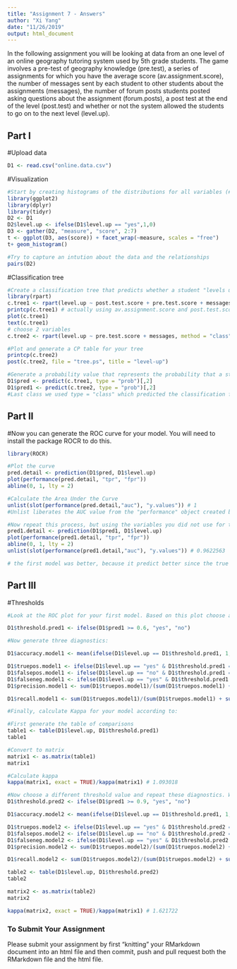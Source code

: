 ```yaml
---
title: "Assignment 7 - Answers"
author: "Xi Yang"
date: "11/26/2019"
output: html_document
---
```


In the following assignment you will be looking at data from an one level of an online geography tutoring system used by 5th grade students. The game involves a pre-test of geography knowledge (pre.test), a series of assignments for which you have the average score (av.assignment.score),  the number of messages sent by each student to other students about the assignments (messages), the number of forum posts students posted asking questions about the assignment (forum.posts), a post test at the end of the level (post.test) and whether or not the system allowed the students to go on to the next level (level.up).  

## Part I

#Upload data
```r
D1 <- read.csv("online.data.csv")
```

#Visualization 
```r
#Start by creating histograms of the distributions for all variables (#HINT: look up "facet" in the ggplot documentation)
library(ggplot2)
library(dplyr)
library(tidyr)
D2 <- D1
D2$level.up <- ifelse(D1$level.up == "yes",1,0)
D3 <- gather(D2, "measure", "score", 2:7)
t <- ggplot(D3, aes(score)) + facet_wrap(~measure, scales = "free") 
t+ geom_histogram()

#Try to capture an intution about the data and the relationships
pairs(D2)

```
#Classification tree
```r
#Create a classification tree that predicts whether a student "levels up" in the online course using three variables of your choice (As we did last time, set all controls to their minimums)
library(rpart)
c.tree1 <- rpart(level.up ~ post.test.score + pre.test.score + messages + forum.posts + av.assignment.score, method = "class", data = D1, control=rpart.control(minsplit=1, minbucket=1, cp=0.001))
printcp(c.tree1) # actually using av.assignment.score and post.test.score 
plot(c.tree1)
text(c.tree1)
# choose 2 variables
c.tree2 <- rpart(level.up ~ pre.test.score + messages, method = "class", data = D1, control=rpart.control(minsplit=1, minbucket=1, cp=0.001))

#Plot and generate a CP table for your tree 
printcp(c.tree2)
post(c.tree2, file = "tree.ps", title = "level-up") 

#Generate a probability value that represents the probability that a student levels up based your classification tree 
D1$pred <- predict(c.tree1, type = "prob")[,2]
D1$pred1 <- predict(c.tree2, type = "prob")[,2]
#Last class we used type = "class" which predicted the classification for us, this time we are using type = "prob" to see the probability that our classififcation is based on.
```
## Part II
#Now you can generate the ROC curve for your model. You will need to install the package ROCR to do this.
```r
library(ROCR)

#Plot the curve
pred.detail <- prediction(D1$pred, D1$level.up) 
plot(performance(pred.detail, "tpr", "fpr"))
abline(0, 1, lty = 2)

#Calculate the Area Under the Curve
unlist(slot(performance(pred.detail,"auc"), "y.values")) # 1
#Unlist liberates the AUC value from the "performance" object created by ROCR

#Now repeat this process, but using the variables you did not use for the previous model and compare the plots & results of your two models. Which one do you think was the better model? Why?
pred1.detail <- prediction(D1$pred1, D1$level.up) 
plot(performance(pred1.detail, "tpr", "fpr"))
abline(0, 1, lty = 2)
unlist(slot(performance(pred1.detail,"auc"), "y.values")) # 0.9622563

# the first model was better, because it predict better since the true positive rate is closer to 1.


```
## Part III
#Thresholds
```r
#Look at the ROC plot for your first model. Based on this plot choose a probability threshold that balances capturing the most correct predictions against false positives. Then generate a new variable in your data set that classifies each student according to your chosen threshold.

D1$threshold.pred1 <- ifelse(D1$pred1 >= 0.6, "yes", "no")

#Now generate three diagnostics:

D1$accuracy.model1 <- mean(ifelse(D1$level.up == D1$threshold.pred1, 1, 0))

D1$truepos.model1 <- ifelse(D1$level.up == "yes" & D1$threshold.pred1 == "yes", 1, 0)
D1$falsepos.model1 <- ifelse(D1$level.up == "no" & D1$threshold.pred1 == "yes", 1,0)
D1$falseneg.model1 <- ifelse(D1$level.up == "yes" & D1$threshold.pred1 == "no", 1,0)
D1$precision.model1 <- sum(D1$truepos.model1)/(sum(D1$truepos.model1) + sum(D1$falsepos.model1))

D1$recall.model1 <- sum(D1$truepos.model1)/(sum(D1$truepos.model1) + sum(D1$falseneg.model1))

#Finally, calculate Kappa for your model according to:

#First generate the table of comparisons
table1 <- table(D1$level.up, D1$threshold.pred1)
table1

#Convert to matrix
matrix1 <- as.matrix(table1)
matrix1

#Calculate kappa
kappa(matrix1, exact = TRUE)/kappa(matrix1) # 1.093018
```

```r
#Now choose a different threshold value and repeat these diagnostics. What conclusions can you draw about your two thresholds?
D1$threshold.pred2 <- ifelse(D1$pred1 >= 0.9, "yes", "no")

D1$accuracy.model2 <- mean(ifelse(D1$level.up == D1$threshold.pred1, 1, 0))

D1$truepos.model2 <- ifelse(D1$level.up == "yes" & D1$threshold.pred2 == "yes", 1, 0)
D1$falsepos.model2 <- ifelse(D1$level.up == "no" & D1$threshold.pred2 == "yes", 1,0)
D1$falseneg.model2 <- ifelse(D1$level.up == "yes" & D1$threshold.pred2 == "no", 1,0)
D1$precision.model2 <- sum(D1$truepos.model2)/(sum(D1$truepos.model2) + sum(D1$falsepos.model2))

D1$recall.model2 <- sum(D1$truepos.model2)/(sum(D1$truepos.model2) + sum(D1$falseneg.model2))

table2 <- table(D1$level.up, D1$threshold.pred2)
table2

matrix2 <- as.matrix(table2)
matrix2

kappa(matrix2, exact = TRUE)/kappa(matrix1) # 1.621722

```

### To Submit Your Assignment

Please submit your assignment by first "knitting" your RMarkdown document into an html file and then commit, push and pull request both the RMarkdown file and the html file.
